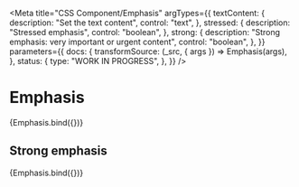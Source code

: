 <!--
@license EUPL-1.2
Copyright (c) 2021 Robbert Broersma
-->


<Meta
  title="CSS Component/Emphasis"
  argTypes={{
    textContent: {
      description: "Set the text content",
      control: "text",
    },
    stressed: {
      description: "Stressed emphasis",
      control: "boolean",
    },
    strong: {
      description: "Strong emphasis: very important or urgent content",
      control: "boolean",
    },
  }}
  parameters={{
    docs: {
      transformSource: (_src, { args }) => Emphasis(args),
    },
    status: {
      type: "WORK IN PROGRESS",
    },
  }}
/>

# Emphasis

<Canvas>
  <Story
    name="Emphasis"
    args={{
      ...defaultArgs,
      stressed: true,
      textContent: "The Quick Brown Fox Jumps Over The Lazy Dog",
    }}
  >
    {Emphasis.bind({})}
  </Story>
</Canvas>

<ArgsTable story="Emphasis" />

## Strong emphasis

<Canvas>
  <Story
    name="Strong Emphasis"
    args={{
      strong: true,
      textContent: "The Quick Brown Fox Jumps Over The Lazy Dog",
    }}
  >
    {Emphasis.bind({})}
  </Story>
</Canvas>
